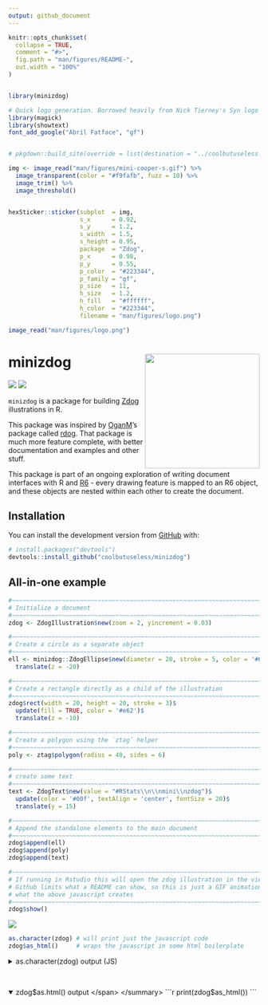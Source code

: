 ```yaml
---
output: github_document
---
```


<!-- README.md is generated from README.Rmd. Please edit that file -->

```r
knitr::opts_chunk$set(
  collapse = TRUE,
  comment = "#>",
  fig.path = "man/figures/README-",
  out.width = "100%"
)


library(minizdog)
```





```r
# Quick logo generation. Borrowed heavily from Nick Tierney's Syn logo process
library(magick)
library(showtext)
font_add_google("Abril Fatface", "gf")


# pkgdown::build_site(override = list(destination = "../coolbutuseless.github.io/package/minizdog"))
```


```r
img <- image_read("man/figures/mini-cooper-s.gif") %>%
  image_transparent(color = "#f9fafb", fuzz = 10) %>%
  image_trim() %>%
  image_threshold()


hexSticker::sticker(subplot  = img,
                    s_x      = 0.92,
                    s_y      = 1.2,
                    s_width  = 1.5,
                    s_height = 0.95,
                    package  = "Zdog",
                    p_x      = 0.98,
                    p_y      = 0.55,
                    p_color  = "#223344",
                    p_family = "gf",
                    p_size   = 11,
                    h_size   = 1.2,
                    h_fill   = "#ffffff",
                    h_color  = "#223344",
                    filename = "man/figures/logo.png")

image_read("man/figures/logo.png")
```



# minizdog   <img src="man/figures/logo.png" align="right" height=230/>

<!-- badges: start -->
![](http://img.shields.io/badge/cool-useless-green.svg)
![](http://img.shields.io/badge/mini-verse-blue.svg)
<!-- badges: end -->

`minizdog` is a package for building [Zdog](https://zzz.dog) illustrations in R.

This package was inspired by [OganM](https://twitter.com/OganM)'s package called [rdog](https://github.com/oganm/rdog).  That package is much more feature complete, 
with better documentation and examples and other stuff.


This package is part of an ongoing exploration of writing document interfaces with 
R and [R6](https://cran.r-project.org/package=R6) - every drawing feature is 
mapped to an R6 object, and these objects are nested within each other to create 
the document.



## Installation

You can install the development version from [GitHub](https://github.com/coolbutuseless/minizdog) with:

``` r
# install.packages("devtools")
devtools::install_github("coolbutuseless/minizdog")
```

## All-in-one example


```r
#~~~~~~~~~~~~~~~~~~~~~~~~~~~~~~~~~~~~~~~~~~~~~~~~~~~~~~~~~~~~~~~~~~~~~~~~~~~~~
# Initialize a document
#~~~~~~~~~~~~~~~~~~~~~~~~~~~~~~~~~~~~~~~~~~~~~~~~~~~~~~~~~~~~~~~~~~~~~~~~~~~~~
zdog <- ZdogIllustration$new(zoom = 2, yincrement = 0.03)

#~~~~~~~~~~~~~~~~~~~~~~~~~~~~~~~~~~~~~~~~~~~~~~~~~~~~~~~~~~~~~~~~~~~~~~~~~~~~~
# Create a circle as a separate object
#~~~~~~~~~~~~~~~~~~~~~~~~~~~~~~~~~~~~~~~~~~~~~~~~~~~~~~~~~~~~~~~~~~~~~~~~~~~~~
ell <- minizdog::ZdogEllipse$new(diameter = 20, stroke = 5, color = '#636')$
  translate(z = -20)

#~~~~~~~~~~~~~~~~~~~~~~~~~~~~~~~~~~~~~~~~~~~~~~~~~~~~~~~~~~~~~~~~~~~~~~~~~~~~~
# Create a rectangle directly as a child of the illustration
#~~~~~~~~~~~~~~~~~~~~~~~~~~~~~~~~~~~~~~~~~~~~~~~~~~~~~~~~~~~~~~~~~~~~~~~~~~~~~
zdog$rect(width = 20, height = 20, stroke = 3)$
  update(fill = TRUE, color = '#e62')$
  translate(z = -10)

#~~~~~~~~~~~~~~~~~~~~~~~~~~~~~~~~~~~~~~~~~~~~~~~~~~~~~~~~~~~~~~~~~~~~~~~~~~~~~
# Create a polygon using the `ztag` helper
#~~~~~~~~~~~~~~~~~~~~~~~~~~~~~~~~~~~~~~~~~~~~~~~~~~~~~~~~~~~~~~~~~~~~~~~~~~~~~
poly <- ztag$polygon(radius = 40, sides = 6)

#~~~~~~~~~~~~~~~~~~~~~~~~~~~~~~~~~~~~~~~~~~~~~~~~~~~~~~~~~~~~~~~~~~~~~~~~~~~~~
# create some text
#~~~~~~~~~~~~~~~~~~~~~~~~~~~~~~~~~~~~~~~~~~~~~~~~~~~~~~~~~~~~~~~~~~~~~~~~~~~~~
text <- ZdogText$new(value = "#RStats\\n\\nmini\\nzdog")$
  update(color = '#00f', textAlign = 'center', fontSize = 20)$
  translate(y = 15)

#~~~~~~~~~~~~~~~~~~~~~~~~~~~~~~~~~~~~~~~~~~~~~~~~~~~~~~~~~~~~~~~~~~~~~~~~~~~~~
# Append the standalone elements to the main document
#~~~~~~~~~~~~~~~~~~~~~~~~~~~~~~~~~~~~~~~~~~~~~~~~~~~~~~~~~~~~~~~~~~~~~~~~~~~~~
zdog$append(ell)
zdog$append(poly)
zdog$append(text)
```


```r
#~~~~~~~~~~~~~~~~~~~~~~~~~~~~~~~~~~~~~~~~~~~~~~~~~~~~~~~~~~~~~~~~~~~~~~~~~~~~~
# If running in Rstudio this will open the zdog illustration in the viewer pane.
# Github limits what a README can show, so this is just a GIF animation of
# what the above javascript creates
#~~~~~~~~~~~~~~~~~~~~~~~~~~~~~~~~~~~~~~~~~~~~~~~~~~~~~~~~~~~~~~~~~~~~~~~~~~~~~
zdog$show()
```


<img src = "man/figures/badlogo-o.gif">


```r
as.character(zdog) # will print just the javascript code
zdog$as_html()     # wraps the javascript in some html boilerplate
```


<details close>
<summary> <span title='as.character(zdog) output (JS)'> as.character(zdog) output (JS)</span> </summary>
```r
cat(as.character(zdog))
```
</details><br />


<details open>
<summary> <span title='zdog$as_html() output'> zdog$as.html() output </span> </summary>
```r
print(zdog$as_html())
```
</details><br />











